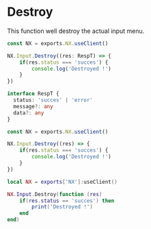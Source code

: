 
# Destroy

This function well destroy the actual input menu.

<Tabs>
<TabItem value="ts" label="TypeScript">

```typescript
const NX = exports.NX.useClient()

NX.Input.Destroy((res: RespT) => {
    if(res.status === 'succes') {
        console.log('Destroyed !')
    }
})

interface RespT {
  status: 'succes' | 'error'
  message?: any
  data?: any
}
```

</TabItem>
<TabItem value="js" label="JavaScript">

```js
const NX = exports.NX.useClient()

NX.Input.Destroy((res) => {
    if(res.status === 'succes') {
        console.log('Destroyed !')
    }
})
```

</TabItem>
<TabItem value="lua" label="Lua">

```lua
local NX = exports['NX']:useClient()

NX.Input.Destroy(function (res)
    if(res.status == 'succes') then
        print('Destroyed !')
    end
end)
```

</TabItem>
</Tabs>